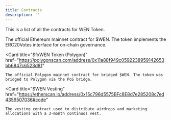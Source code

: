 ```yaml
---
title: Contracts
description: ''
---
```


This is a list of all the contracts for WEN Token.

<CardGroup cols={1}>
  <Card
    title="$WEN Token (Ethereum)"
    href="https://etherscan.io/address/0x830a8512db4F6fCA51968593E2667156C2c483A8"
  >
    The official Ethereum mainnet contract for $WEN. The token implements the ERC20Votes interface for on-chain governance.
  </Card>

  <Card
    title="$fxWEN Token (Polygon)"
    href="https://polygonscan.com/address/0x11a88f949c0592238959142653bb6847c6523d81"
  >
    The official Polygon mainnet contract for bridged $WEN. The token was bridged to Polygon via the PoS bridge.
  </Card>



  <Card
    title="$WEN Vesting"
    href="https://etherscan.io/address/0x15c796d5575BFc8E8d7e285208c7ed4359507036#code"
  >
    The vesting contract used to distribute airdrops and marketing allocations with a 3-month continuos vest.
  </Card>
</CardGroup>
